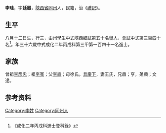 {{Otheruses|other=名为李珪的其他人物|李珪}}
{{Otheruses|other=名为李廷器的其他人物|李廷器}}
{{明清人物信息框
| 姓名 = 李珪
| 原名 =
| 圖片名稱= 
| 圖片大小 =
| 圖片說明 = 
| 最高職務 =
| 國家 = 大明 
| 爵位 =
| 籍貫 = [[陝西省|陝西省]][[同州|同州]]
| 族裔 = 
| 旗籍 = 
| 字號 = 
| 諡號 =
| 出生日期 = 八月十二日
| 出生地點 =
| 逝世日期 = 
| 逝世地點 =
| 墓葬 =
| 配偶 = 王氏
| 親屬 = 曾祖[[李彥忠|李彥忠]]，祖[[李寬|李寬]]，父[[李森|李森]]，母徐氏
| 出身 =
* 成化二年丙戌科進士
| 經歷 =
| 著作 =  
*
*
*
}}
'''李珪'''{{BD|1431年||1490年||}}，字'''廷器'''，[[陝西省|陝西省]][[同州|同州]]人，民籍，治《[[禮記|禮記]]》。

== 生平 ==
八月十二日生，行三，由州學生中式陝西鄉試第五十名[[舉人|舉人]]，[[會試|會試]]中式第三百四十名<ref>《成化二年丙戌科進士登科錄》</ref>。年三十六歲中式成化二年丙戌科第三甲第一百四十一名進士。

== 家族 ==
曾祖[[李彥忠|李彥忠]]；祖[[李寬|李寬]]；父[[李森|李森]]；母徐氏。[[具慶下|具慶下]]，妻王氏，兄肅；亨，弟顯；文達。

== 参考资料 ==
{{reflist}}

{{成化二年丙戌科殿试金榜}}

{{Authority control}}

{{DEFAULTSORT:}}
[[Category:李姓|Category:李姓]]
[[Category:同州人|Category:同州人]]


{{明朝人物小作品}}